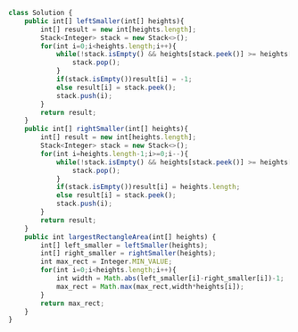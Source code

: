 ```js
class Solution {
    public int[] leftSmaller(int[] heights){
        int[] result = new int[heights.length];
        Stack<Integer> stack = new Stack<>(); 
        for(int i=0;i<heights.length;i++){
            while(!stack.isEmpty() && heights[stack.peek()] >= heights[i]){
                stack.pop();
            }
            if(stack.isEmpty())result[i] = -1;
            else result[i] = stack.peek();
            stack.push(i);
        }
        return result;
    }
    public int[] rightSmaller(int[] heights){
        int[] result = new int[heights.length];
        Stack<Integer> stack = new Stack<>(); 
        for(int i=heights.length-1;i>=0;i--){
            while(!stack.isEmpty() && heights[stack.peek()] >= heights[i]){
                stack.pop();
            }
            if(stack.isEmpty())result[i] = heights.length;
            else result[i] = stack.peek();
            stack.push(i);
        }
        return result;
    }
    public int largestRectangleArea(int[] heights) {
        int[] left_smaller = leftSmaller(heights);
        int[] right_smaller = rightSmaller(heights);        
        int max_rect = Integer.MIN_VALUE;
        for(int i=0;i<heights.length;i++){
            int width = Math.abs(left_smaller[i]-right_smaller[i])-1;
            max_rect = Math.max(max_rect,width*heights[i]);
        }
        return max_rect;
    }
}

```